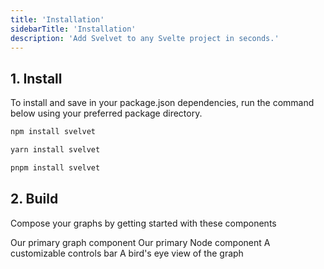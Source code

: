 ```yaml
---
title: 'Installation'
sidebarTitle: 'Installation'
description: 'Add Svelvet to any Svelte project in seconds.'
---
```


## 1. Install

To install and save in your package.json dependencies, run the command below using your preferred package directory.

<CodeGroup>

```sh npm
npm install svelvet
```

```sh yarn
yarn install svelvet
```

```sh pnpm
pnpm install svelvet
```

</CodeGroup>

## 2. Build

Compose your graphs by getting started with these components

<CardGroup>
  <Card
    title="Svelvet"
    iconType="duotone"
    icon="diagram-project"
    href="/components/svelvet"
  >
    Our primary graph component
  </Card>
  <Card
    title="Node"
    iconType="duotone"
    icon="diagram-subtask"
    href="/components/node"
  >
    Our primary Node component
  </Card>
  <Card
    title="Controls"
    iconType="duotone"
    icon="magnifying-glass-plus"
    href="/components/controls"
  >
    A customizable controls bar
  </Card>
  <Card
    title="Minimap"
    icon="map"
    iconType="duotone"
    href="/components/minimap"
  >
    A bird's eye view of the graph
  </Card>
</CardGroup>
